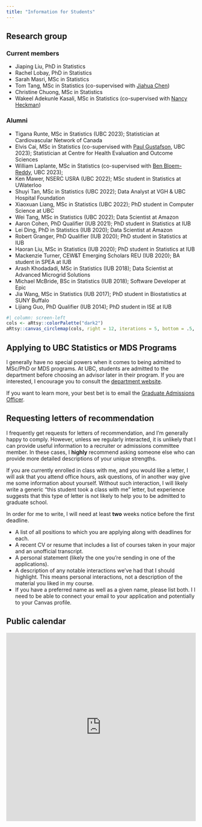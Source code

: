 ```yaml
---
title: "Information for Students"
---
```



## Research group


### Current members

- Jiaping Liu, PhD in Statistics
- Rachel Lobay, PhD in Statistics
- Sarah Masri, MSc in Statistics
- Tom Tang, MSc in Statistics (co-supervised with [Jiahua Chen](https://www.stat.ubc.ca/~jhchen/))
- Christine Chuong, MSc in Statistics
- Wakeel Adekunle Kasali, MSc in Statistics (co-supervised with [Nancy Heckman](https://www.stat.ubc.ca/users/nancy-e-heckman))

### Alumni

- Tigana Runte, MSc in Statistics (UBC 2023); Statistician at Cardiovascular Network of Canada
- Elvis Cai, MSc in Statistics (co-supervised with [Paul Gustafson](http://paulgstf.com/), UBC 2023); Statistician at Centre for Health Evaluation and Outcome Sciences
- William Laplante, MSc in Statistics (co-supervised with [Ben Bloem-Reddy](https://www.stat.ubc.ca/~benbr/), UBC 2023); 
- Ken Mawer, NSERC USRA (UBC 2022); MSc student in Statistics at UWaterloo
- Shuyi Tan, MSc in Statistics (UBC 2022); Data Analyst at VGH & UBC Hospital Foundation
- Xiaoxuan Liang, MSc in Statistics (UBC 2022); PhD student in Computer Science at UBC
- Wei Tang, MSc in Statistics (UBC 2022); Data Scientist at Amazon
- Aaron Cohen, PhD Qualifier (IUB 2021); PhD student in Statistics at IUB
- Lei Ding, PhD in Statistics (IUB 2020); Data Scientist at Amazon
- Robert Granger, PhD Qualifier (IUB 2020); PhD student in Statistics at IUB
- Haoran Liu, MSc in Statistics (IUB 2020); PhD student in Statistics at IUB
- Mackenzie Turner, CEW&T Emerging Scholars REU (IUB 2020); BA student in SPEA at IUB 
- Arash Khodadadi, MSc in Statistics (IUB 2018); Data Scientist at Advanced Microgrid Solutions
- Michael McBride, BSc in Statistics (IUB 2018); Software Developer at Epic
- Jia Wang, MSc in Statistics (IUB 2017); PhD student in Biostatistics at SUNY Buffalo
- Lijiang Guo, PhD Qualifier (IUB 2014); PhD student in ISE at IUB


```r
#| column: screen-left
cols <- aRtsy::colorPalette("dark2")
aRtsy::canvas_circlemap(cols, right = 12, iterations = 5, bottom = .5, top = 1) + ggplot2::coord_fixed(ratio = 2.5 / 12, expand = FALSE)
```


## Applying to UBC Statistics or MDS Programs 

I generally have no special powers when it comes to being admitted to MSc/PhD or MDS programs. At UBC, students are admitted to the department before choosing an advisor later in their program. If you are interested, I encourage you to consult the [department website](https://www.stat.ubc.ca/graduate).

If you want to learn more, your best bet is to email the [Graduate Admissions Officer](mailto:admiss@stat.ubc.ca).

## Requesting letters of recommendation 

I frequently get requests for letters of recommendation, and I'm generally happy
to comply. However, unless we regularly interacted, it is unlikely that I can
provide useful information to a recruiter or admissions committee member. In 
these cases, I **highly** recommend asking someone else who can provide more detailed descriptions of your unique strengths. 

If you are currently enrolled in class with me, and you would like a letter, I 
will ask that you attend office hours, ask questions, of in another way give me
some information about yourself. Without such interaction, I will likely write a
generic "this student took a class with me" letter, but experience suggests that
this type of letter is not likely to help you to be admitted to graduate school.

In order for me to write, I will need at least **two** weeks notice before the
first deadline. 

-   A list of all positions to which you are applying along with deadlines for
each.
-   A recent CV or resume that includes a list of courses taken in your major 
and an unofficial transcript.
-   A personal statement (likely the one you're sending in one of the
applications).
-   A description of any notable interactions we've had that I should highlight.
This means personal interactions, not a description of the material you liked
in my course.
-   If you have a preferred name as well as a given name, please list both. I 
I need to be able to connect your email to your application and potentially to
your Canvas profile.


## Public calendar {#public-calendar}

<div style="display: flex; align-items: center; justify-content: center;">
<iframe src="https://calendar.google.com/calendar/embed?height=600&amp;wkst=1&amp;bgcolor=%23efefef&amp;ctz=America%2FVancouver&amp;src=ZGFqbWNkb25AZ21haWwuY29t&amp;color=%233F51B5&amp;mode=WEEK&amp;showTitle=0&amp;showPrint=0&amp;showTabs=1&amp;showCalendars=0" style="border-width:0" width="600" height="500" frameborder="0" scrolling="no">
</iframe>
</div>
